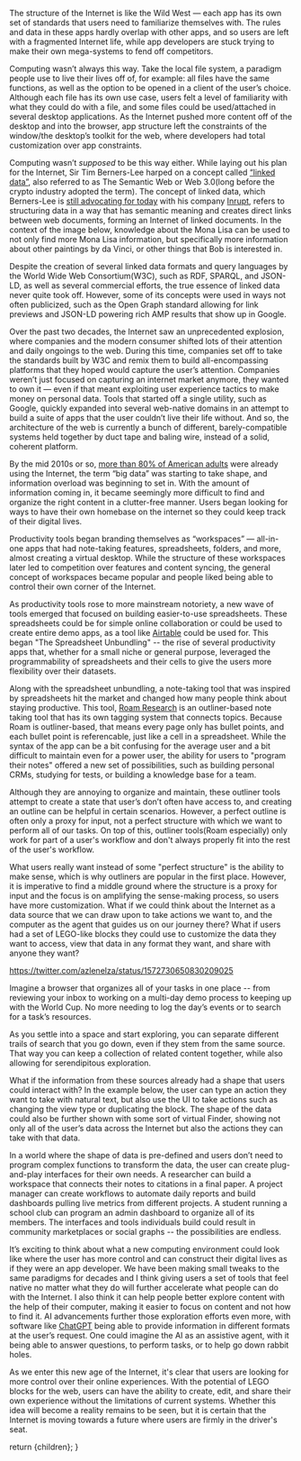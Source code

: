 
<ArticleMetaTags 
  title="LEGO Blocks for the Web" 
  description="LEGO Blocks for the Web"
  slug="lego-blocks-for-the-web"
  image="https://res.cloudinary.com/dz3c2rl2o/image/upload/v1704142862/media/LEGOBlocksBanner.png"
/>

The structure of the Internet is like the Wild West — each app has its own set of standards that users need to familiarize themselves with. The rules and data in these apps hardly overlap with other apps, and so users are left with a fragmented Internet life, while app developers are stuck trying to make their own mega-systems to fend off competitors.

Computing wasn’t always this way. Take the local file system, a paradigm people use to live their lives off of, for example: all files have the same functions, as well as the option to be opened in a client of the user’s choice. Although each file has its own use case, users felt a level of familiarity with what they could do with a file, and some files could be used/attached in several desktop applications. As the Internet pushed more content off of the desktop and into the browser, app structure left the constraints of the window/the desktop’s toolkit for the web, where developers had total customization over app constraints.

Computing wasn’t _supposed_ to be this way either. While laying out his plan for the Internet, Sir Tim Berners-Lee harped on a concept called [“linked data”](https://www.w3.org/DesignIssues/LinkedData.html), also referred to as The Semantic Web or Web 3.0(long before the crypto industry adopted the term). The concept of linked data, which Berners-Lee is [still advocating for today](https://www.cnbc.com/2022/11/04/web-inventor-tim-berners-lee-wants-us-to-ignore-web3.html) with his company [Inrupt](https://www.inrupt.com/), refers to structuring data in a way that has semantic meaning and creates direct links between web documents, forming an Internet of linked documents. In the context of the image below, knowledge about the Mona Lisa can be used to not only find more Mona Lisa information, but specifically more information about other paintings by da Vinci, or other things that Bob is interested in.

<CldImage src="media/LinkedDataGraph.jpg" alt="Linked Data graph" width="700" height="700" className="p-2 pt-0" />

Despite the creation of several linked data formats and query languages by the World Wide Web Consortium(W3C), such as RDF, SPARQL, and JSON-LD, as well as several commercial efforts, the true essence of linked data never quite took off. However, some of its concepts were used in ways not often publicized, such as the Open Graph standard allowing for link previews and JSON-LD powering rich AMP results that show up in Google.

Over the past two decades, the Internet saw an unprecedented explosion, where companies and the modern consumer shifted lots of their attention and daily ongoings to the web. During this time, companies set off to take the standards built by W3C and remix them to build all-encompassing platforms that they hoped would capture the user’s attention. Companies weren’t just focused on capturing an internet market anymore, they wanted to own it — even if that meant exploiting user experience tactics to make money on personal data. Tools that started off a single utility, such as Google, quickly expanded into several web-native domains in an attempt to build a suite of apps that the user couldn’t live their life without. And so, the architecture of the web is currently a bunch of different, barely-compatible systems held together by duct tape and baling wire, instead of a solid, coherent platform.

By the mid 2010s or so, [more than 80% of American adults](https://www.pewresearch.org/internet/2015/06/26/americans-internet-access-2000-2015/) were already using the Internet, the term “big data” was starting to take shape, and information overload was beginning to set in. With the amount of information coming in, it became seemingly more difficult to find and organize the right content in a clutter-free manner. Users began looking for ways to have their own homebase on the internet so they could keep track of their digital lives.

Productivity tools began branding themselves as “workspaces” — all-in-one apps that had note-taking features, spreadsheets, folders, and more, almost creating a virtual desktop. While the structure of these workspaces later led to competition over features and content syncing, the general concept of workspaces became popular and people liked being able to control their own corner of the Internet.

As productivity tools rose to more mainstream notoriety, a new wave of tools emerged that focused on building easier-to-use spreadsheets. These spreadsheets could be for simple online collaboration or could be used to create entire demo apps, as a tool like [Airtable](https://airtable.com/) could be used for. This began "The Spreadsheet Unbundling" -- the rise of several productivity apps that, whether for a small niche or general purpose, leveraged the programmability of spreadsheets and their cells to give the users more flexibility over their datasets.
<CldImage src="media/TheSpreadsheetUnbundling.jpg" alt="The Spreadsheet Unbundling" width="700" height="700" className="p-2 pt-0" />

Along with the spreadsheet unbundling, a note-taking tool that was inspired by spreadsheets hit the market and changed how many people think about staying productive. This tool, [Roam Research](https://roamresearch.com/) is an outliner-based note taking tool that has its own tagging system that connects topics. Because Roam is outliner-based, that means every page only has bullet points, and each bullet point is referencable, just like a cell in a spreadsheet. While the syntax of the app can be a bit confusing for the average user and a bit difficult to maintain even for a power user, the ability for users to "program their notes" offered a new set of possibilities, such as building personal CRMs, studying for tests, or building a knowledge base for a team.

Although they are annoying to organize and maintain, these outliner tools attempt to create a state that user’s don’t often have access to, and creating an outline can be helpful in certain scenarios. However, a perfect outline is often only a proxy for input, not a perfect structure with which we want to perform all of our tasks. On top of this, outliner tools(Roam especially) only work for part of a user's workflow and don't always properly fit into the rest of the user's workflow.

What users really want instead of some "perfect structure" is the ability to make sense, which is why outliners are popular in the first place. However, it is imperative to find a middle ground where the structure is a proxy for input and the focus is on amplifying the sense-making process, so users have more customization. What if we could think about the Internet as a data source that we can draw upon to take actions we want to, and the computer as the agent that guides us on our journey there? What if users had a set of LEGO-like blocks they could use to customize the data they want to access, view that data in any format they want, and share with anyone they want?

https://twitter.com/azlenelza/status/1572730650830209025

Imagine a browser that organizes all of your tasks in one place -- from reviewing your inbox to working on a multi-day demo process to keeping up with the World Cup. No more needing to log the day’s events or to search for a task’s resources.

<CldImage src="media/CortexLEGOsHomepage.jpg" alt="Cortex LEGOs Homepage" width="700" height="700" className="p-2 pt-0" />

As you settle into a space and start exploring, you can separate different trails of search that you go down, even if they stem from the same source. That way you can keep a collection of related content together, while also allowing for serendipitous exploration.

<CldImage src="media/CortexLEGOsSearch.gif" alt="Cortex LEGOs Search" width="700" height="700" className="p-2 pt-0" />

What if the information from these sources already had a shape that users could interact with? In the example below, the user can type an action they want to take with natural text, but also use the UI to take actions such as changing the view type or duplicating the block. The shape of the data could also be further shown with some sort of virtual Finder, showing not only all of the user’s data across the Internet but also the actions they can take with that data.

<CldImage src="media/CortexLEGOsShape.gif" alt="Cortex LEGOs Shape" width="700" height="700" className="p-2 pt-0" />

In a world where the shape of data is pre-defined and users don’t need to program complex functions to transform the data, the user can create plug-and-play interfaces for their own needs. A researcher can build a workspace that connects their notes to citations in a final paper. A project manager can create workflows to automate daily reports and build dashboards pulling live metrics from different projects. A student running a school club can program an admin dashboard to organize all of its members. The interfaces and tools individuals build could result in community marketplaces or social graphs -- the possibilities are endless.

It’s exciting to think about what a new computing environment could look like where the user has more control and can construct their digital lives as if they were an app developer. We have been making small tweaks to the same paradigms for decades and I think giving users a set of tools that feel native no matter what they do will further accelerate what people can do with the Internet. I also think it can help people better explore content with the help of their computer, making it easier to focus on content and not how to find it. AI advancements further those exploration efforts even more, with software like [ChatGPT](https://chat.openai.com/) being able to provide information in different formats at the user’s request. One could imagine the AI as an assistive agent, with it being able to answer questions, to perform tasks, or to help go down rabbit holes.

As we enter this new age of the Internet, it's clear that users are looking for more control over their online experiences. With the potential of LEGO blocks for the web, users can have the ability to create, edit, and share their own experience without the limitations of current systems. Whether this idea will become a reality remains to be seen, but it is certain that the Internet is moving towards a future where users are firmly in the driver's seat.

  return <MdxLayout>{children}</MdxLayout>;
}
